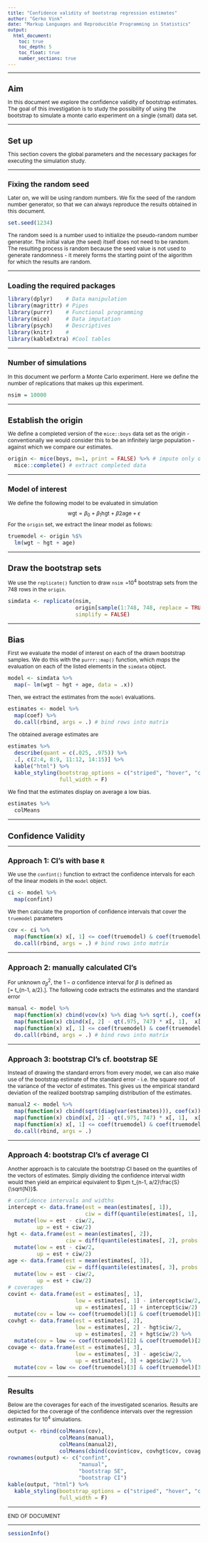 ```yaml
---
title: "Confidence validity of bootstrap regression estimates"
author: "Gerko Vink"
date: "Markup Languages and Reproducible Programming in Statistics"
output: 
  html_document:
    toc: true
    toc_depth: 5
    toc_float: true
    number_sections: true
---
```


<style type="text/css">

body{ /* Normal  */
      font-size: 12px;
  }
td {  /* Table  */
  font-size: 12px;
}
h1.title {
  font-size: 20px;
  color: DarkBlue;
}
h1 { /* Header 1 */
  font-size: 18px;
}
h2 { /* Header 2 */
    font-size: 16px;
}
h3 { /* Header 3 */
  font-size: 14px;
}
code.r{ /* Code block */
    font-size: 12px;
}
pre { /* Code block - determines code spacing between lines */
    font-size: 12px;
}
</style>

---

# Aim
In this document we explore the confidence validity of bootstrap estimates. The goal of this investigation is to study the possibility of using the bootstrap to simulate a monte carlo experiment on a single (small) data set. 

---

# Set up
This section covers the global parameters and the necessary packages for executing the simulation study. 

---

## Fixing the random seed
Later on, we will be using random numbers. We fix the seed of the random number generator, so that we can always reproduce the results obtained in this document. 
```r
set.seed(1234)
```
The random seed is a number used to initialize the pseudo-random number generator. The initial value (the seed) itself does not need to be random. The resulting process is random because the seed value is not used to generate randomness - it merely forms the starting point of the algorithm for which the results are random.

---

## Loading the required packages
```r
library(dplyr)    # Data manipulation
library(magrittr) # Pipes
library(purrr)    # Functional programming
library(mice)     # Data imputation
library(psych)    # Descriptives
library(knitr)    # 
library(kableExtra) #Cool tables
```

---

## Number of simulations
In this document we perform a Monte Carlo experiment. Here we define the number of replications that makes up this experiment. 
```r
nsim = 10000
```

---

# Establish the origin
We define a completed version of the `mice::boys` data set as the origin - conventionally we would consider this to be an infinitely large population - against which we compare our estimates. 
```r
origin <- mice(boys, m=1, print = FALSE) %>% # impute only once
  mice::complete() # extract completed data
```

---

## Model of interest
We define the following model to be evaluated in simulation
$$\text{wgt} = \beta_0 + \beta_1\text{hgt} + \beta2\text{age} + \epsilon$$
For the `origin` set, we extract the linear model as follows:
```r
truemodel <- origin %$%
  lm(wgt ~ hgt + age)
```

---

# Draw the bootstrap sets
We use the `replicate()` function to draw `nsim =`$10^4$ bootstrap sets from the 748 rows in the `origin`.
```r
simdata <- replicate(nsim, 
                     origin[sample(1:748, 748, replace = TRUE), ], 
                     simplify = FALSE)
```

---

# Bias
First we evaluate the model of interest on each of the drawn bootstrap samples. We do this with the `purrr::map()` function, which *maps* the evaluation on each of the listed elements in the `simdata` object.
```r
model <- simdata %>% 
  map(~ lm(wgt ~ hgt + age, data = .x))
```
Then, we extract the estimates from the `model` evaluations.
```r
estimates <- model %>% 
  map(coef) %>% 
  do.call(rbind, args = .) # bind rows into matrix
```

The obtained average estimates are 
```r
estimates %>% 
  describe(quant = c(.025, .975)) %>%
  .[, c(2:4, 8:9, 11:12, 14:15)] %>%
  kable("html") %>%
  kable_styling(bootstrap_options = c("striped", "hover", "condensed"),
                full_width = F)
```

We find that the estimates display on average a low bias. 
```r
estimates %>% 
  colMeans
```


---

# Confidence Validity

---

## Approach 1: CI's with base `R`

We use the `confint()` function to extract the confidence intervals for each of the linear models in the `model` object. 
```r
ci <- model %>% 
  map(confint)

```
We then calculate the proportion of confidence intervals that cover the `truemodel` parameters
```r
cov <- ci %>% 
  map(function(x) x[, 1] <= coef(truemodel) & coef(truemodel) <= x[, 2]) %>%
  do.call(rbind, args = .) # bind rows into matrix
```

---

## Approach 2: manually calculated CI's
For unknown $\sigma^2_\beta$, the $1-\alpha$ confidence interval for $\beta$ is defined as  
\[\mu = \hat{\beta} \pm t_{n-1, a/2}\frac{S}{\sqrt{N}}.\]. The following code extracts the estimates and the standard error
```r
manual <- model %>% 
  map(function(x) cbind(vcov(x) %>% diag %>% sqrt(.), coef(x))) %>% # est and resp. vars
  map(function(x) cbind(x[, 2] - qt(.975, 747) * x[, 1],  x[, 2] + qt(.975, 747) * x[, 1])) %>%
  map(function(x) x[, 1] <= coef(truemodel) & coef(truemodel) <= x[, 2]) %>%
  do.call(rbind, args = .) # bind rows into matrix
```

---

## Approach 3: bootstrap CI's cf. bootstrap SE
Instead of drawing the standard errors from every model, we can also make use of the bootstrap estimate of the standard error - i.e. the square root of the variance of the vector of estimates. This gives us the empirical standard deviation of the realized bootstrap sampling distribution of the estimates. 
```r
manual2 <- model %>% 
  map(function(x) cbind(sqrt(diag(var(estimates))), coef(x))) %>% # sd of 
  map(function(x) cbind(x[, 2] - qt(.975, 747) * x[, 1],  x[, 2] + qt(.975, 747) * x[, 1])) %>%
  map(function(x) x[, 1] <= coef(truemodel) & coef(truemodel) <= x[, 2]) %>%
  do.call(rbind, args = .)
```

---

## Approach 4: bootstrap CI's cf average CI
Another approach is to calculate the bootstrap CI based on the quantiles of the vectors of estimates. Simply dividing the confidence interval width would then yield an empirical equivalent to $\pm t_{n-1, a/2}\frac{S}{\sqrt{N}}$. 
```r
# confidence intervals and widths
intercept <- data.frame(est = mean(estimates[, 1]), 
                        ciw = diff(quantile(estimates[, 1], probs = c(.025, .975)))) %>%
  mutate(low = est - ciw/2,
         up = est + ciw/2)
hgt <- data.frame(est = mean(estimates[, 2]), 
                  ciw = diff(quantile(estimates[, 2], probs = c(.025, .975)))) %>%
  mutate(low = est - ciw/2,
         up = est + ciw/2)
age <- data.frame(est = mean(estimates[, 3]), 
                  ciw = diff(quantile(estimates[, 3], probs = c(.025, .975)))) %>%
  mutate(low = est - ciw/2,
         up = est + ciw/2)
# coverages
covint <- data.frame(est = estimates[, 1], 
                     low = estimates[, 1] - intercept$ciw/2,
                     up = estimates[, 1] + intercept$ciw/2) %>%
  mutate(cov = low <= coef(truemodel)[1] & coef(truemodel)[1] <= up)
covhgt <- data.frame(est = estimates[, 2], 
                     low = estimates[, 2] - hgt$ciw/2,
                     up = estimates[, 2] + hgt$ciw/2) %>%
  mutate(cov = low <= coef(truemodel)[2] & coef(truemodel)[2] <= up)
covage <- data.frame(est = estimates[, 3], 
                     low = estimates[, 3] - age$ciw/2,
                     up = estimates[, 3] + age$ciw/2) %>%
  mutate(cov = low <= coef(truemodel)[3] & coef(truemodel)[3] <= up)
```

---

## Results
Below are the coverages for each of the investigated scenarios. Results are depicted for the coverage of the confidence intervals over the regression estimates for $10^4$ simulations.
```r
output <- rbind(colMeans(cov), 
                colMeans(manual), 
                colMeans(manual2), 
                colMeans(cbind(covint$cov, covhgt$cov, covage$cov)))
rownames(output) <- c("confint", 
                      "manual", 
                      "bootstrap SE", 
                      "bootstrap CI")
kable(output, "html") %>%
  kable_styling(bootstrap_options = c("striped", "hover", "condensed"),
                full_width = F)
```

---

END OF DOCUMENT

---

```r
sessionInfo()
```
